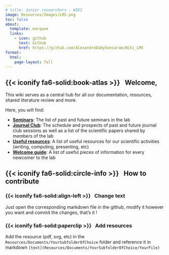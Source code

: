 ```yaml
---
# title: Junior researchers - WIKI
image: Resources/Images/LMS.png
toc: false
about:
  template: marquee
  links:
    - icon: github
      text: Github
      href: https://github.com/AlexandreDabySeesaram/Wiki_LMS
format:
  html:
    page-layout: full
---
```


## {{< iconify fa6-solid:book-atlas >}} &nbsp; Welcome,
This wiki serves as a central hub for all our documentation, resources, shared literature review and more.

Here, you will find:

* [**Seminars**](Seminars.qmd): The list of past and future seminars in the lab
* [**Journal Club**](JournalClub.qmd): The schedule and prospects of past and future journal club sessions as well as a list of the scientific papers shared by members of the lab
<!-- * **Scientific literature**: A list of the scientific papers shared by members of the lab -->
* [**Useful resources**](AddResources.qmd): A list of useful resources for our scientific activities (writing, computing, presenting, etc)
* [**Welcome guide**](WelcomeGuide.qmd): A list of useful pieces of information for every newcomer to the lab

## {{< iconify fa6-solid:circle-info >}} &nbsp; How to contribute

### {{< iconify fa6-solid:align-left >}} &nbsp; Change text
Just open the corresponding markdown file in the github, modify it however you want and commit the changes, that's it !

### {{< iconify fa6-solid:paperclip >}} &nbsp; Add resources
 Add the resource (pdf, svg, etc) in the `Resources/Documents/YourSubfolderOfChoice` folder and reference it in markdown `[text](Resources/Documents/YourSubfolderOfChoice/YourFile)`



